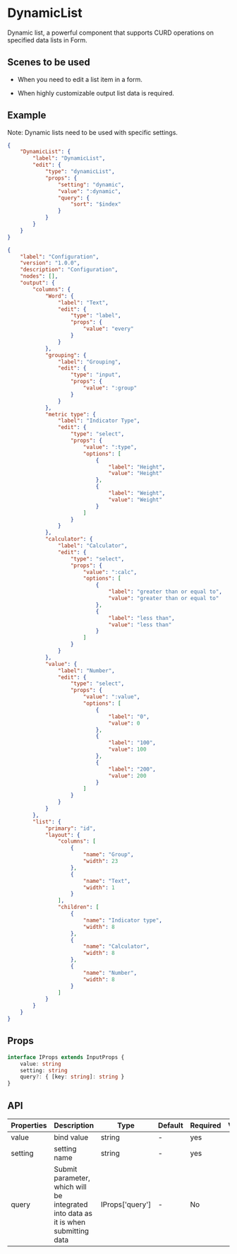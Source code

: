 # DynamicList

Dynamic list, a powerful component that supports CURD operations on specified data lists in Form.

## Scenes to be used

- When you need to edit a list item in a form.

- When highly customizable output list data is required.

## Example

<Notice type='warning'>Note: Dynamic lists need to be used with specific settings. </Notice>

```json
{
	"DynamicList": {
		"label": "DynamicList",
		"edit": {
			"type": "dynamicList",
			"props": {
				"setting": "dynamic",
				"value": ":dynamic",
				"query": {
					"sort": "$index"
				}
			}
		}
	}
}
```

<Detail title="/api/xiang/setting/dynamic">

```json
{
	"label": "Configuration",
	"version": "1.0.0",
	"description": "Configuration",
	"nodes": [],
	"output": {
		"columns": {
			"Word": {
				"label": "Text",
				"edit": {
					"type": "label",
					"props": {
						"value": "every"
					}
				}
			},
			"grouping": {
				"label": "Grouping",
				"edit": {
					"type": "input",
					"props": {
						"value": ":group"
					}
				}
			},
			"metric type": {
				"label": "Indicator Type",
				"edit": {
					"type": "select",
					"props": {
						"value": ":type",
						"options": [
							{
								"label": "Height",
								"value": "Height"
							},
							{
								"label": "Weight",
								"value": "Weight"
							}
						]
					}
				}
			},
			"calculator": {
				"label": "Calculator",
				"edit": {
					"type": "select",
					"props": {
						"value": ":calc",
						"options": [
							{
								"label": "greater than or equal to",
								"value": "greater than or equal to"
							},
							{
								"label": "less than",
								"value": "less than"
							}
						]
					}
				}
			},
			"value": {
				"label": "Number",
				"edit": {
					"type": "select",
					"props": {
						"value": ":value",
						"options": [
							{
								"label": "0",
								"value": 0
							},
							{
								"label": "100",
								"value": 100
							},
							{
								"label": "200",
								"value": 200
							}
						]
					}
				}
			}
		},
		"list": {
			"primary": "id",
			"layout": {
				"columns": [
					{
						"name": "Group",
						"width": 23
					},
					{
						"name": "Text",
						"width": 1
					}
				],
				"children": [
					{
						"name": "Indicator type",
						"width": 8
					},
					{
						"name": "Calculator",
						"width": 8
					},
					{
						"name": "Number",
						"width": 8
					}
				]
			}
		}
	}
}
```

</Detail>

## Props

```ts
interface IProps extends InputProps {
	value: string
	setting: string
	query?: { [key: string]: string }
}
```

## API

| Properties | Description                                                                        | Type            | Default | Required | Version |
| ---------- | ---------------------------------------------------------------------------------- | --------------- | ------- | -------- | ------- |
| value      | bind value                                                                         | string          | -       | yes      |         |
| setting    | setting name                                                                       | string          | -       | yes      |         |
| query      | Submit parameter, which will be integrated into data as it is when submitting data | IProps['query'] | -       | No       |         |
